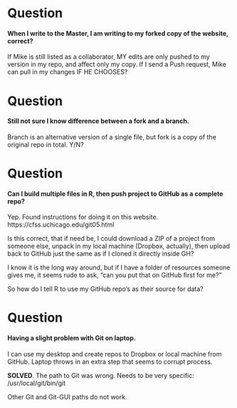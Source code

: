 # Question
#### When I write to the Master, I am writing to my forked copy of the website, correct? 
If Mike is still listed as a collaborator, MY edits are only pushed to my version in my repo, and affect only my copy. If I send a Push request, Mike can pull in my changes IF HE CHOOSES?

# Question
#### Still not sure I know difference between a fork and a branch. 
Branch is an alternative version of a single file, but fork is a copy of the original repo in total. Y/N?
 
# Question
#### Can I build multiple files in R, then push project to GitHub as a complete repo?
Yep. Found instructions for doing it on this website.
https://cfss.uchicago.edu/git05.html

Is this correct, that if need be, I could download a ZIP of a project from someone else, unpack in my local machine (Dropbox, actually), then upload back to GitHub just the same as if I cloned it directly inside GH?

I know it is the long way around, but if I have a folder of resources someone gives me, it seems rude to ask, "can you put that on GitHub first for me?"

So how do I tell R to use my GitHub repo's as their source for data?

# Question
#### Having a slight problem with Git on laptop.
I can use my desktop and create repos to Dropbox or local machine from GitHub. Laptop throws in an extra step that seems to corrupt process.

**SOLVED**. The path to Git was wrong. Needs to be very specific: 
/usr/local/git/bin/git

Other Git and Git-GUI paths do not work.
